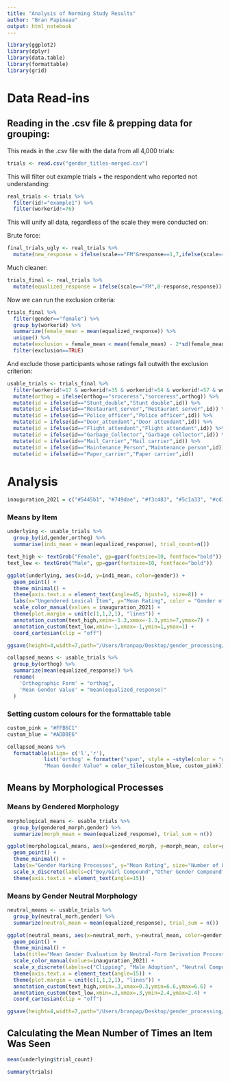 ```yaml
---
title: "Analysis of Norming Study Results"
author: "Bran Papineau"
output: html_notebook
---
```


```r
library(ggplot2)
library(dplyr)
library(data.table)
library(formattable)
library(grid)
```

# Data Read-ins

## Reading in the .csv file & prepping data for grouping:


This reads in the .csv file with the data from all 4,000 trials:

```r
trials <- read.csv("gender_titles-merged.csv")
```

This will filter out example trials + the respondent who reported not understanding: 

```r
real_trials <- trials %>%
  filter(id!="example1") %>% 
  filter(workerid!=76)
```


This will unify all data, regardless of the scale they were conducted on:

Brute force:
```r
final_trials_ugly <- real_trials %>%
  mutate(new_response = ifelse(scale=="FM"&response==1,7,ifelse(scale=="FM"&response==2,6,ifelse(scale=="FM"&response==3,5, ifelse(scale=="FM"&response==5,3, ifelse(scale=="FM"&response==6,2, ifelse(scale=="FM"&response==7,1,ifelse(scale=="FM"&response==4,4,response))))))))
```

Much cleaner:
```r
trials_final <- real_trials %>% 
  mutate(equalized_response = ifelse(scale=="FM",8-response,response))
```

Now we can run the exclusion criteria:

```r
trials_final %>% 
  filter(gender=="female") %>% 
  group_by(workerid) %>%
  summarize(female_mean = mean(equalized_response)) %>%
  unique() %>% 
  mutate(exclusion = female_mean < mean(female_mean) - 2*sd(female_mean)) %>%
  filter(exclusion==TRUE)
```

And exclude those participants whose ratings fall outwith the exclusion criterion: 

```r
usable_trials <- trials_final %>%
  filter(workerid!=17 & workerid!=35 & workerid!=54 & workerid!=57 & workerid!=68 & workerid!=69 & workerid!=72 & workerid!=86 & workerid!=89 & workerid != 107 & workerid != 111) %>%
  mutate(orthog = ifelse(orthog=="sroceress","sorceress",orthog)) %>%
  mutate(id = ifelse(id=="Stunt_double","Stunt double",id)) %>%
  mutate(id = ifelse(id=="Restaurant_server","Restaurant server",id)) %>%
  mutate(id = ifelse(id=="Police_officer","Police officer",id)) %>%
  mutate(id = ifelse(id=="Door_attendant","Door attendant",id)) %>%
  mutate(id = ifelse(id=="Flight_attendant","Flight attendant",id)) %>%
  mutate(id = ifelse(id=="Garbage_Collector","Garbage collector",id)) %>%
  mutate(id = ifelse(id=="Mail_Carrier","Mail carrier",id)) %>%
  mutate(id = ifelse(id=="Maintenance_Person","Maintenance person",id)) %>%
  mutate(id = ifelse(id=="Paper_carrier","Paper carrier",id))
```


# Analysis

```r
inauguration_2021 = c("#5445b1", "#749dae", "#f3c483", "#5c1a33", "#cd3341","#f7dc6a")
```

### Means by Item

```r
underlying <- usable_trials %>%
  group_by(id,gender,orthog) %>%
  summarise(indi_mean = mean(equalized_response), trial_count=n())
```

```r
text_high <- textGrob("Female", gp=gpar(fontsize=10, fontface="bold"))
text_low <- textGrob("Male", gp=gpar(fontsize=10, fontface="bold"))
```


```r
ggplot(underlying, aes(x=id, y=indi_mean, color=gender)) + 
  geom_point() + 
  theme_minimal() + 
  theme(axis.text.x = element_text(angle=45, hjust=1, size=8)) + 
  labs(x="Ungendered Lexical Item", y="Mean Rating", color = "Gender of Form", title="Mean Gender Rating by Ungendered Form and Gender Seen") + 
  scale_color_manual(values = inauguration_2021) + 
  theme(plot.margin = unit(c(1,1,2,1), "lines")) +
  annotation_custom(text_high,xmin=-1.3,xmax=-1.3,ymin=7,ymax=7) + 
  annotation_custom(text_low,xmin=-1,xmax=-1,ymin=1,ymax=1) + 
  coord_cartesian(clip = "off")
```
```r
ggsave(height=4,width=7,path="/Users/branpap/Desktop/gender_processing/talks_and_papers/qp_paper",filename="norming_values.png")
```


```r
collapsed_means <- usable_trials %>%
  group_by(orthog) %>%
  summarize(mean(equalized_response)) %>%
  rename(
    'Orthographic Form' = "orthog",
    'Mean Gender Value' = "mean(equalized_response)"
  )
```


### Setting custom colours for the formattable table

```r
custom_pink = "#FFB6C1"
custom_blue = "#ADD8E6"
```


```r
collapsed_means %>%
  formattable(align= c('l','r'),
            list('orthog' = formatter("span", style = ~style(color = "grey", font.weight="bold")),
            "Mean Gender Value" = color_tile(custom_blue, custom_pink)))
```

## Means by Morphological Processes

### Means by Gendered Morphology

```r
morphological_means <- usable_trials %>%
  group_by(gendered_morph,gender) %>% 
  summarize(morph_mean = mean(equalized_response), trial_sum = n())
```

```r
ggplot(morphological_means, aes(x=gendered_morph, y=morph_mean, color=gender, size=trial_sum)) + 
  geom_point() + 
  theme_minimal() + 
  labs(x="Gender Marking Processes", y="Mean Rating", size="Number of Observations", color="Gender") + 
  scale_x_discrete(labels=c("Boy/Girl Compound","Other Gender Compound","Man/Woman Compound","Suffix")) + 
  theme(axis.text.x = element_text(angle=15))
```

### Means by Gender Neutral Morphology

```r
neutral_means <- usable_trials %>%
  group_by(neutral_morh,gender) %>% 
  summarize(neutral_mean = mean(equalized_response), trial_sum = n())
```
```r
ggplot(neutral_means, aes(x=neutral_morh, y=neutral_mean, color=gender, size=trial_sum)) + 
  geom_point() + 
  theme_minimal() + 
  labs(title="Mean Gender Evaluation by Neutral-Form Derivation Process", x="Neutral Formation Process", y="Mean Rating", size="Number of Observations", color="Gender") + 
  scale_color_manual(values=inauguration_2021) + 
  scale_x_discrete(labels=c("Clipping", "Male Adoption", "Neutral Compound", "Person Compound", "Suppletion")) + 
  theme(axis.text.x = element_text(angle=15)) + 
  theme(plot.margin = unit(c(1,1,2,1), "lines")) +
  annotation_custom(text_high,xmin=.3,xmax=0.3,ymin=6.6,ymax=6.6) + 
  annotation_custom(text_low,xmin=.3,xmax=.3,ymin=2.4,ymax=2.4) + 
  coord_cartesian(clip = "off")
```

```r
ggsave(height=4,width=7,path="/Users/branpap/Desktop/gender_processing/talks_and_papers/qp_paper",filename="norming_deriv.png")
```

## Calculating the Mean Number of Times an Item Was Seen

```r
mean(underlying$trial_count)
```

```r
summary(trials)
```


